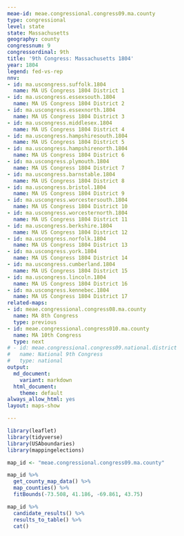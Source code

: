 ```yaml
---
meae-id: meae.congressional.congress09.ma.county
type: congressional
level: state
state: Massachusetts
geography: county
congressnum: 9
congressordinal: 9th
title: '9th Congress: Massachusetts 1804'
year: 1804
legend: fed-vs-rep
nnv:
- id: ma.uscongress.suffolk.1804
  name: MA US Congress 1804 District 1
- id: ma.uscongress.essexsouth.1804
  name: MA US Congress 1804 District 2
- id: ma.uscongress.essexnorth.1804
  name: MA US Congress 1804 District 3
- id: ma.uscongress.middlesex.1804
  name: MA US Congress 1804 District 4
- id: ma.uscongress.hampshiresouth.1804
  name: MA US Congress 1804 District 5
- id: ma.uscongress.hampshirenorth.1804
  name: MA US Congress 1804 District 6
- id: ma.uscongress.plymouth.1804
  name: MA US Congress 1804 District 7
- id: ma.uscongress.barnstable.1804
  name: MA US Congress 1804 District 8
- id: ma.uscongress.bristol.1804
  name: MA US Congress 1804 District 9
- id: ma.uscongress.worcestersouth.1804
  name: MA US Congress 1804 District 10
- id: ma.uscongress.worcesternorth.1804
  name: MA US Congress 1804 District 11
- id: ma.uscongress.berkshire.1804
  name: MA US Congress 1804 District 12
- id: ma.uscongress.norfolk.1804
  name: MA US Congress 1804 District 13
- id: ma.uscongress.york.1804
  name: MA US Congress 1804 District 14
- id: ma.uscongress.cumberland.1804
  name: MA US Congress 1804 District 15
- id: ma.uscongress.lincoln.1804
  name: MA US Congress 1804 District 16
- id: ma.uscongress.kennebec.1804
  name: MA US Congress 1804 District 17
related-maps:
- id: meae.congressional.congress08.ma.county
  name: MA 8th Congress
  type: previous
- id: meae.congressional.congress010.ma.county
  name: MA 10th Congress
  type: next
# - id: meae.congressional.congress09.national.district
#   name: National 9th Congress
#   type: national
output:
  md_document:
    variant: markdown
  html_document:
    theme: default
always_allow_html: yes
layout: maps-show

---
```


```r
library(leaflet)
library(tidyverse)
library(USAboundaries)
library(mappingelections)

map_id <- "meae.congressional.congress09.ma.county"
```

<div class="map">

```r
map_id %>%
  get_county_map_data() %>%
  map_counties() %>% 
  fitBounds(-73.508, 41.186, -69.861, 43.75)
```

</div>

<div class="results-table">

```r
map_id %>%
  candidate_results() %>%
  results_to_table() %>%
  cat()
```

</div>
